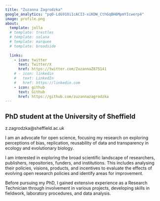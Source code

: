 ```yaml
---
title: "Zuzanna Zagrodzka"
google_analytics: "pqO-LdG91Oi1cACI3-xiKDW_CthGqBH6MpmYIcwerp4"
image: profile.png
about:
  template: jolla
  # template: trestles
  # template: solana
  # template: marquee
  # template: broadside
  
  links:
    - icon: twitter
      text: Twitter/X
      href: https://twitter.com/ZuzannaZ875141
    # - icon: linkedin
    #   text: LinkedIn
    #   href: https://linkedin.com
    - icon: github
      text: Github
      href: https://github.com/zuzannazagrodzka
---
```


## PhD student at the University of Sheffield

z.zagrodzka\@sheffield.ac.uk

I am an advocate for open science, focusing my research on exploring perceptions of bias, replication, reusability of data and transparency in ecology and evolutionary biology.

I am interested in exploring the broad scientific landscape of researchers, publishers, repositories, funders, and institutions. This includes analysing their policies, visions, products, and incentives to evaluate the effects of evolving open research policies and identify areas for improvement.

Before pursuing my PhD, I gained extensive experience as a Research Technician through involvement in various projects, developing skills in fieldwork, laboratory procedures, and data analysis.
